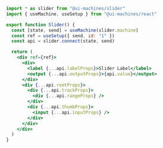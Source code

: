 ```jsx
import * as slider from "@ui-machines/slider"
import { useMachine, useSetup } from "@ui-machines/react"

export function Slider() {
  const [state, send] = useMachine(slider.machine)
  const ref = useSetup({ send, id: "1" })
  const api = slider.connect(state, send)

  return (
    <div ref={ref}>
      <div>
        <label {...api.labelProps}>Slider Label</label>
        <output {...api.outputProps}>{api.value}</output>
      </div>
      <div {...api.rootProps}>
        <div {...api.trackProps}>
          <div {...api.rangeProps} />
        </div>
        <div {...api.thumbProps}>
          <input {...api.inputProps} />
        </div>
      </div>
    </div>
  )
}
```
